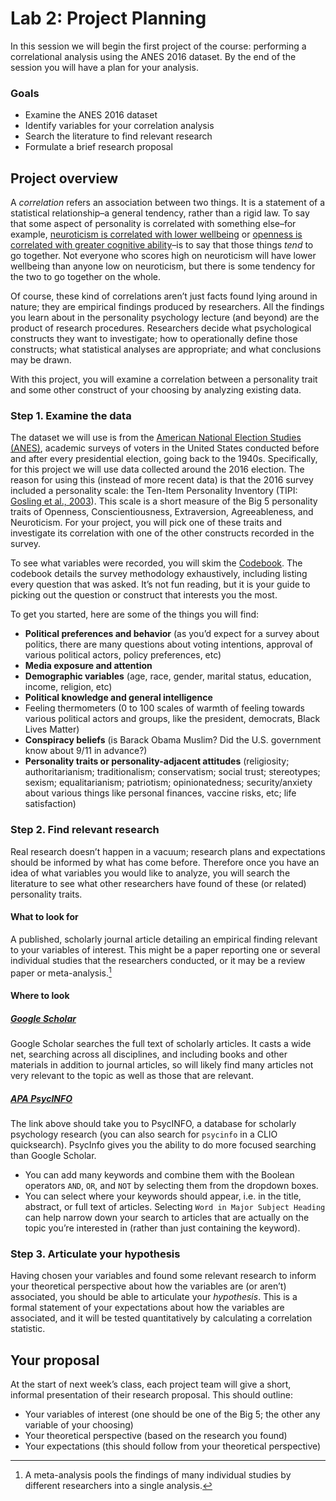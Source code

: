 # Lab 2: Project Planning {.unnumbered}

In this session we will begin the first project of the course: performing a correlational analysis using the ANES 2016 dataset. By the end of the session you will have a plan for your analysis.

### Goals

-   Examine the ANES 2016 dataset
-   Identify variables for your correlation analysis
-   Search the literature to find relevant research
-   Formulate a brief research proposal

## Project overview

A *correlation* refers an association between two things. It is a statement of a statistical relationship--a general tendency, rather than a rigid law. To say that some aspect of personality is correlated with something else--for example, [neuroticism is correlated with lower wellbeing](https://psycnet.apa.org/fulltext/2020-03328-001.html) or [openness is correlated with greater cognitive ability](https://www.pnas.org/doi/10.1073/pnas.2212794120)--is to say that those things *tend* to go together. Not everyone who scores high on neuroticism will have lower wellbeing than anyone low on neuroticism, but there is some tendency for the two to go together on the whole.

Of course, these kind of correlations aren't just facts found lying around in nature; they are empirical findings produced by researchers. All the findings you learn about in the personality psychology lecture (and beyond) are the product of research procedures. Researchers decide what psychological constructs they want to investigate; how to operationally define those constructs; what statistical analyses are appropriate; and what conclusions may be drawn.

With this project, you will examine a correlation between a personality trait and some other construct of your choosing by analyzing existing data.

### Step 1. Examine the data

The dataset we will use is from the [American National Election Studies (ANES)](https://electionstudies.org/), academic surveys of voters in the United States conducted before and after every presidential election, going back to the 1940s. Specifically, for this project we will use data collected around the 2016 election. The reason for using this (instead of more recent data) is that the 2016 survey included a personality scale: the Ten-Item Personality Inventory (TIPI: [Gosling et al., 2003](https://gosling.psy.utexas.edu/wp-content/uploads/2014/09/JRP-03-tipi.pdf)). This scale is a short measure of the Big 5 personality traits of Openness, Conscientiousness, Extraversion, Agreeableness, and Neuroticism. For your project, you will pick one of these traits and investigate its correlation with one of the other constructs recorded in the survey.

To see what variables were recorded, you will skim the [Codebook](https://electionstudies.org/wp-content/uploads/2018/12/anes_timeseries_2016_userguidecodebook.pdf). The codebook details the survey methodology exhaustively, including listing every question that was asked. It's not fun reading, but it is your guide to picking out the question or construct that interests you the most.

To get you started, here are some of the things you will find:

-   **Political preferences and behavior** (as you'd expect for a survey about politics, there are many questions about voting intentions, approval of various political actors, policy preferences, etc)
-   **Media exposure and attention**
-   **Demographic variables** (age, race, gender, marital status, education, income, religion, etc)
-   **Political knowledge and general intelligence**
-   Feeling thermometers (0 to 100 scales of warmth of feeling towards various political actors and groups, like the president, democrats, Black Lives Matter)
-   **Conspiracy beliefs** (is Barack Obama Muslim? Did the U.S. government know about 9/11 in advance?)
-   **Personality traits or personality-adjacent attitudes** (religiosity; authoritarianism; traditionalism; conservatism; social trust; stereotypes; sexism; equalitarianism; patriotism; opinionatedness; security/anxiety about various things like personal finances, vaccine risks, etc; life satisfaction)

### Step 2. Find relevant research

Real research doesn't happen in a vacuum; research plans and expectations should be informed by what has come before. Therefore once you have an idea of what variables you would like to analyze, you will search the literature to see what other researchers have found of these (or related) personality traits.

#### What to look for

A published, scholarly journal article detailing an empirical finding relevant to your variables of interest. This might be a paper reporting one or several individual studies that the researchers conducted, or it may be a review paper or meta-analysis.[^lab-2-1]

[^lab-2-1]: A meta-analysis pools the findings of many individual studies by different researchers into a single analysis.

#### Where to look

##### [Google Scholar](https://scholar.google.com)

Google Scholar searches the full text of scholarly articles. It casts a wide net, searching across all disciplines, and including books and other materials in addition to journal articles, so will likely find many articles not very relevant to the topic as well as those that are relevant.

##### [APA PsycINFO](http://www.columbia.edu/cgi-bin/cul/resolve?ALD2284)

The link above should take you to PsycINFO, a database for scholarly psychology research (you can also search for `psycinfo` in a CLIO quicksearch). PsycInfo gives you the ability to do more focused searching than Google Scholar.

-   You can add many keywords and combine them with the Boolean operators `AND`, `OR`, and `NOT` by selecting them from the dropdown boxes.
-   You can select where your keywords should appear, i.e. in the title, abstract, or full text of articles. Selecting `Word in Major Subject Heading` can help narrow down your search to articles that are actually on the topic you're interested in (rather than just containing the keyword).

### Step 3. Articulate your hypothesis

Having chosen your variables and found some relevant research to inform your theoretical perspective about how the variables are (or aren't) associated, you should be able to articulate your *hypothesis*. This is a formal statement of your expectations about how the variables are associated, and it will be tested quantitatively by calculating a correlation statistic.

## Your proposal

At the start of next week's class, each project team will give a short, informal presentation of their research proposal. This should outline:

-   Your variables of interest (one should be one of the Big 5; the other any variable of your choosing)
-   Your theoretical perspective (based on the research you found)
-   Your expectations (this should follow from your theoretical perspective)
